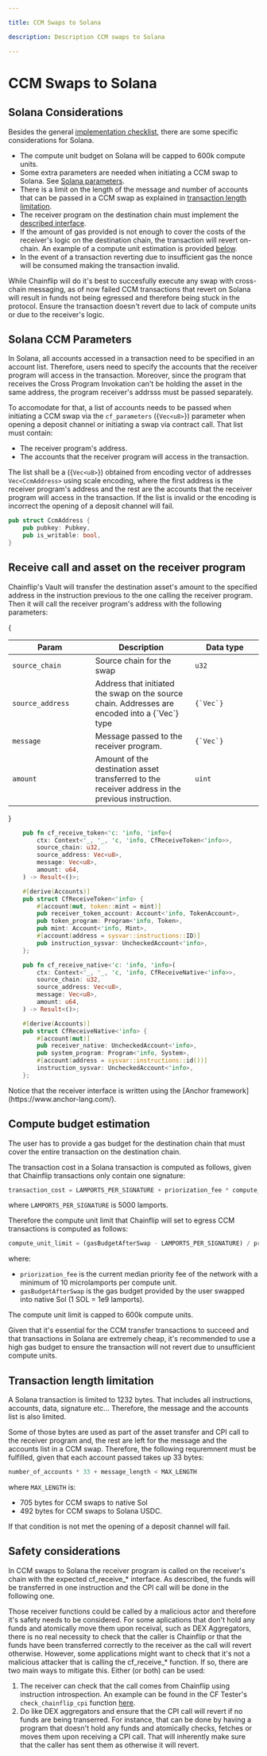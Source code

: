 ```yaml
---

title: CCM Swaps to Solana

description: Description CCM swaps to Solana

---
```



# CCM Swaps to Solana

## Solana Considerations

Besides the general [implementation checklist](cross-chain-messaging#implementation-checklist), there are some specific considerations for Solana.
- The compute unit budget on Solana will be capped to 600k compute units.
- Some extra parameters are needed when initiating a CCM swap to Solana. See [Solana parameters](#solana-ccm-parameters).
- There is a limit on the length of the message and number of accounts that can be passed in a CCM swap as explained in [transaction length limitation](#transaction-length-limitation).
- The receiver program on the destination chain must implement the [described interface](#receive-call-and-asset-on-the-receiver-program). 
- If the amount of gas provided is not enough to cover the costs of the receiver's logic on the destination chain, the transaction will revert on-chain. An example of a compute unit estimation is provided [below](#compute-budget-estimation).
- In the event of a transaction reverting due to insufficient gas the nonce will be consumed making the transaction invalid.


<Callout type="warning">

While Chainflip will do it's best to succesfully execute any swap with cross-chain messaging, as of now failed CCM transactions that revert on Solana will result in funds not being egressed and therefore being stuck in the protocol. Ensure the transaction doesn't revert due to lack of compute units or due to the receiver's logic.

</Callout>

## Solana CCM Parameters

In Solana, all accounts accessed in a transaction need to be specified in an account list. Therefore, users need to specify the accounts that the receiver program will access in the transaction. Moreover, since the program that receives the Cross Program Invokation can't be holding the asset in the same address, the program receiver's addrsss must be passed separately.

To accomodate for that, a list of accounts needs to be passed when initiating a CCM swap via the `cf_parameters` ({`Vec<u8>`}) parameter when opening a deposit channel or initiating a swap via contract call. That list must contain:
- The receiver program's address.
- The accounts that the receiver program will access in the transaction.

The list shall be a ({`Vec<u8>`}) obtained from encoding vector of addresses `Vec<CcmAddress>` using scale encoding, where the first address is the receiver program's address and the rest are the accounts that the receiver program will access in the transaction. If the list is invalid or the encoding is incorrect the opening of a deposit channel will fail.

```rust
pub struct CcmAddress {
	pub pubkey: Pubkey,
	pub is_writable: bool,
}
```

## Receive call and asset on the receiver program

Chainflip's Vault will transfer the destination asset's amount to the specified address in the instruction previous to the one calling the receiver program. Then it will call the receiver program's address with the following parameters:

{<table>

  <thead>
    <tr>
      <th width="223">Param</th>
      <th width="371">Description</th>
      <th width="244.33333333333331">Data type</th>
    </tr>
  </thead>
  <tbody>
    <tr>
      <td>
        <code>source_chain</code>
      </td>
      <td>Source chain for the swap</td>
      <td><code>u32</code></td>
    </tr>
    <tr>
      <td>
        <code>source_address</code>
      </td>
      <td>
        Address that initiated the swap on the source chain.
        Addresses are encoded into a {`Vec<u8>`} type
      </td>
      <td><code>{`Vec<u8>`}</code></td>
    </tr>
    <tr>
      <td>
        <code>message</code>
      </td>
      <td>
        Message passed to the receiver program.
      </td>
      <td><code>{`Vec<u8>`}</code></td>
    </tr>
    <tr>
      <td>
        <code>amount</code>
      </td>
      <td>Amount of the destination asset transferred to the receiver address in the previous instruction. </td>
      <td><code>uint</code></td>
    </tr>
  </tbody>
</table>}


```rust
    pub fn cf_receive_token<'c: 'info, 'info>(
        ctx: Context<'_, '_, 'c, 'info, CfReceiveToken<'info>>,
        source_chain: u32,
        source_address: Vec<u8>,
        message: Vec<u8>,
        amount: u64,
    ) -> Result<()>;

    #[derive(Accounts)]
    pub struct CfReceiveToken<'info> {
        #[account(mut, token::mint = mint)]
        pub receiver_token_account: Account<'info, TokenAccount>,
        pub token_program: Program<'info, Token>,
        pub mint: Account<'info, Mint>,
        #[account(address = sysvar::instructions::ID)]
        pub instruction_sysvar: UncheckedAccount<'info>,
    };

    pub fn cf_receive_native<'c: 'info, 'info>(
        ctx: Context<'_, '_, 'c, 'info, CfReceiveNative<'info>>,
        source_chain: u32,
        source_address: Vec<u8>,
        message: Vec<u8>,
        amount: u64,
    ) -> Result<()>;

    #[derive(Accounts)]
    pub struct CfReceiveNative<'info> {
        #[account(mut)]
        pub receiver_native: UncheckedAccount<'info>,
        pub system_program: Program<'info, System>,
        #[account(address = sysvar::instructions::id())]
        instruction_sysvar: UncheckedAccount<'info>,
    };
```

<Callout type="info">
Notice that the receiver interface is written using the [Anchor framework](https://www.anchor-lang.com/).
</Callout>

## Compute budget estimation

The user has to provide a gas budget for the destination chain that must cover the entire transaction on the destination chain. 

The transaction cost in a Solana transaction is computed as follows, given that Chainflip transactions only contain one signature:
```typescript copy
transaction_cost = LAMPORTS_PER_SIGNATURE + priorization_fee * compute_unit_limit
```
where `LAMPORTS_PER_SIGNATURE` is 5000 lamports.

Therefore the compute unit limit that Chainflip will set to egress CCM transactions is computed as follows:

```typescript copy
compute_unit_limit = (gasBudgetAfterSwap - LAMPORTS_PER_SIGNATURE) / priorization_fee
```
where:
  - `priorization_fee` is the current median priority fee of the network with a minimum of 10 microlamports per compute unit.
  - `gasBudgetAfterSwap` is the gas budget provided by the user swapped into native Sol (1 SOL = 1e9 lamports).

The compute unit limit is capped to 600k compute units.

<Callout type="warning">
Given that it's essential for the CCM transfer transactions to succeed and that transactions in Solana are extremely cheap, it's recommended to use a high gas budget to ensure the transaction will not revert due to unsufficient compute units.
</Callout>

## Transaction length limitation

A Solana transaction is limited to 1232 bytes. That includes all instructions, accounts, data, signature etc... Therefore, the message and the accounts list is also limited.

Some of those bytes are used as part of the asset transfer and CPI call to the receiver program and, the rest are left for the message and the accounts list in a CCM swap. Therefore, the following requremnent must be fulfilled, given that each account passed takes up 33 bytes:

```typescript copy
number_of_accounts * 33 + message_length < MAX_LENGTH
```

where `MAX_LENGTH` is:
  - 705 bytes for CCM swaps to native Sol 
  - 492 bytes for CCM swaps to Solana USDC.

If that condition is not met the opening of a deposit channel will fail.

## Safety considerations

In CCM swaps to Solana the receiver program is called on the receiver's chain with the expected cf_receive_* interface. As described, the funds will be transferred in one instruction and the CPI call will be done in the following one.

Those receiver functions could be called by a malicious actor and therefore it's safety needs to be considered. For some aplications that don't hold any funds and atomically move them upon receival, such as DEX Aggregators, there is no real necessity to check that the caller is Chainflip or that the funds have been transferred correctly to the receiver as the call will revert otherwise. However, some applications might want to check that it's not a malicious attacker
that is calling the cf_receive_* function. If so, there are two main ways to mitigate this. Either (or both) can be used:
1. The receiver can check that the call comes from Chainflip using instruction introspection. An example can be found in the CF Tester's `check_chainflip_cpi` function [here](https://github.com/chainflip-io/chainflip-sol-contracts/blob/1456ae33445a517decc22395b2a27c0303e0c46f/programs/cf-tester/src/lib.rs#L290).
2. Do like DEX aggregators and ensure that the CPI call will revert if no funds are being transerred. For instance, that can be done by having a program that doesn't hold any funds and atomically checks, fetches or moves them upon receiving a CPI call. That will inherently make sure that the caller has sent them as otherwise it will revert.